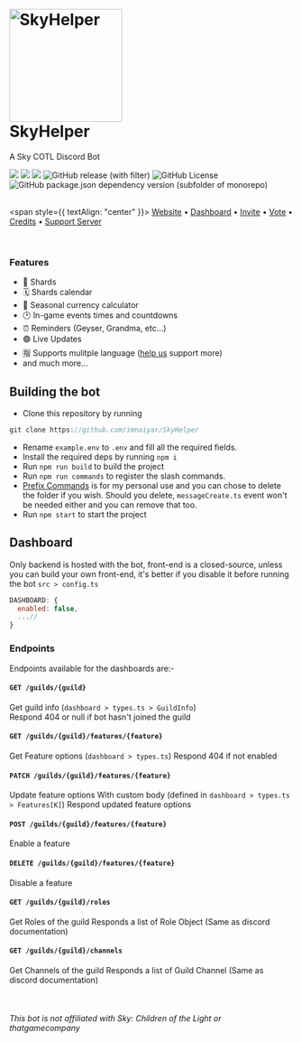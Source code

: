 <h1 style={{ textAlign: "center" }}>
  <br />
  <a href="https://github.com/imnaiyar/SkyHelper">
    <img
      src="https://skyhelper.xyz/assets/img/boticon.png"
      height="200"
      width="200"
      alt="SkyHelper"
      style={{ display: "block", margin: "0 auto" }}
    />
  </a>
  <br />
  SkyHelper
</h1>

<p style={{ textAlign: "center" }}>A Sky COTL Discord Bot</p>
<div style={{ textAlign: "center" }}>
  <img
    src="https://img.shields.io/badge/javascript-%23323330.svg?style=for-the-badge&logo=javascript&logoColor=%23F7DF1E"
    style={{ display: "inline-block", margin: "4px" }}
  />
  <img
    src="https://img.shields.io/badge/MongoDB-%234ea94b.svg?style=for-the-badge&logo=mongodb&logoColor=white"
    style={{ display: "inline-block", margin: "4px" }}
  />
  <img src="https://img.shields.io/github/stars/imnaiyar/SkyHelper" style={{ display: "inline-block", margin: "4px" }} />
  <img
    alt="GitHub release (with filter)"
    src="https://img.shields.io/github/v/release/imnaiyar/SkyHelper"
    style={{ display: "inline-block", margin: "4px" }}
  />
  <img
    alt="GitHub License"
    src="https://img.shields.io/github/license/imnaiyar/SkyHelper"
    style={{ display: "inline-block", margin: "4px" }}
  />
  <img
    alt="GitHub package.json dependency version (subfolder of monorepo)"
    src="https://img.shields.io/github/package-json/dependency-version/imnaiyar/SkyHelper/discord.js"
    style={{ display: "inline-block", margin: "4px" }}
  />
</div>
<br />

<span style={{ textAlign: "center" }}>
  [Website](https://skyhelper.xyz) • [Dashboard](https://dash.skyhelper.xyz) • [Invite](https://skyhelper.xyz/invite) •
  [Vote](https://skyhelper.xyz/vote) • [Credits](https://docs.skyhelper.xyz/credits) • [Support
  Server](https://discord.com/invite/2rjCRKZsBb)
</span>

<br />

### Features

- 🌋 Shards
- 🗓 Shards calendar
- 🧮 Seasonal currency calculator
- 🕑 In-game events times and countdowns
- ⏰️ Reminders (Geyser, Grandma, etc...)
- 🟢 Live Updates
- 🈯️ Supports mulitple language ([help us](pages/translating) support more)
- and much more...

## Building the bot

- Clone this repository by running

```js
git clone https://github.com/imnaiyar/SkyHelper
```

- Rename `example.env` to `.env` and fill all the required fields.
- Install the required deps by running `npm i`
- Run `npm run build` to build the project
- Run `npm run commands` to register the slash commands.
- [Prefix Commands](https://github.com/imnaiyar/SkyHelper/tree/main/src%2Fcommands%2Fprefix) is for my personal use and you can chose to delete the folder if you wish. Should you delete, `messageCreate.ts` event won't be needed either and you can remove that too.
- Run `npm start` to start the project

## Dashboard

Only backend is hosted with the bot, front-end is a closed-source, unless you can build your own front-end, it's better if you disable it before running the bot
`src > config.ts`

```js
DASHBOARD: {
  enabled: false,
  ...//
}
```

### Endpoints

Endpoints available for the dashboards are:-

#### `GET /guilds/{guild}`

Get guild info (`dashboard > types.ts > GuildInfo`)  
Respond 404 or null if bot hasn't joined the guild

#### `GET /guilds/{guild}/features/{feature}`

Get Feature options (`dashboard > types.ts`)
Respond 404 if not enabled

#### `PATCH /guilds/{guild}/features/{feature}`

Update feature options
With custom body (defined in `dashboard > types.ts > Features[K]`)
Respond updated feature options

#### `POST /guilds/{guild}/features/{feature}`

Enable a feature

#### `DELETE /guilds/{guild}/features/{feature}`

Disable a feature

#### `GET /guilds/{guild}/roles`

Get Roles of the guild
Responds a list of Role Object (Same as discord documentation)

#### `GET /guilds/{guild}/channels`

Get Channels of the guild
Responds a list of Guild Channel (Same as discord documentation)

<br />
<h6 style={{ textAlign: "center" }}>This bot is not affiliated with Sky: Children of the Light or thatgamecompany</h6>
